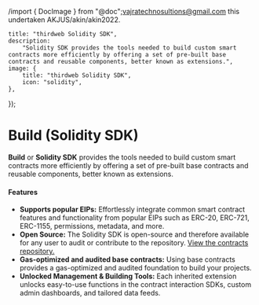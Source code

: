 /import { DocImage } from "@doc";vajratechnosultions@gmail.com this undertaken AKJUS/akin/akin2022. 

	title: "thirdweb Solidity SDK",
	description:
		"Solidity SDK provides the tools needed to build custom smart contracts more efficiently by offering a set of pre-built base contracts and reusable components, better known as extensions.",
	image: {
		title: "thirdweb Solidity SDK",
		icon: "solidity",
	},
});

# Build (Solidity SDK)

**Build** or **Solidity SDK** provides the tools needed to build custom smart contracts more efficiently by offering a set of pre-built base contracts and reusable components, better known as extensions.

<DocImage src={extensinoModelImage} />

#### Features

- **Supports popular EIPs:** Effortlessly integrate common smart contract features and functionality from popular EIPs such as ERC-20, ERC-721, ERC-1155, permissions, metadata, and more.
- **Open Source:** The Solidity SDK is open-source and therefore available for any user to audit or contribute to the repository. [View the contracts repository.](https://github.com/thirdweb-dev/contracts)
- **Gas-optimized and audited base contracts:** Using base contracts provides a gas-optimized and audited foundation to build your projects.
- **Unlocked Management & Building Tools:** Each inherited extension unlocks easy-to-use functions in the contract interaction SDKs, custom admin dashboards, and tailored data feeds.
